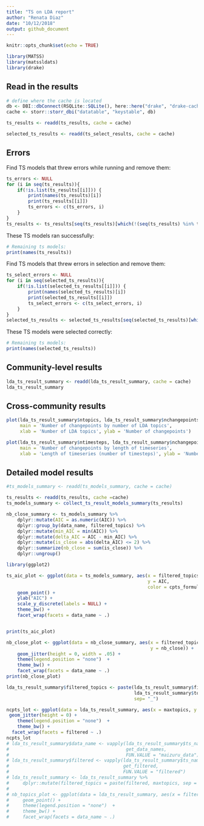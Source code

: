 ```yaml
---
title: "TS on LDA report"
author: "Renata Diaz"
date: "10/12/2018"
output: github_document
---
```


```r
knitr::opts_chunk$set(echo = TRUE)

library(MATSS)
library(matssldats)
library(drake)
```

## Read in the results

```r
# define where the cache is located
db <- DBI::dbConnect(RSQLite::SQLite(), here::here("drake", "drake-cache.sqlite"))
cache <- storr::storr_dbi("datatable", "keystable", db)

ts_results <- readd(ts_results, cache = cache)

selected_ts_results <- readd(ts_select_results, cache = cache)
```

## Errors
Find TS models that threw errors while running and remove them:
```r
ts_errors <- NULL
for (i in seq(ts_results)){
    if(!is.list(ts_results[[i]])) {
        print(names(ts_results)[i])
        print(ts_results[[i]])
        ts_errors <- c(ts_errors, i)
    }
}
ts_results <- ts_results[seq(ts_results)[which(!(seq(ts_results) %in% ts_errors))]]

```

These TS models ran successfully:

```r
# Remaining ts models:
print(names(ts_results))
```

Find TS models that threw errors in selection and remove them:
```r
ts_select_errors <- NULL
for (i in seq(selected_ts_results)){
    if(!is.list(selected_ts_results[[i]])) {
        print(names(selected_ts_results)[i])
        print(selected_ts_results[[i]])
        ts_select_errors <- c(ts_select_errors, i)
    }
}
selected_ts_results <- selected_ts_results[seq(selected_ts_results)[which(!(seq(selected_ts_results) %in% ts_select_errors))]]
```

These TS models were selected correctly:

```r
# Remaining ts models:
print(names(selected_ts_results))
```

## Community-level results

```r
lda_ts_result_summary <- readd(lda_ts_result_summary, cache = cache)
lda_ts_result_summary
```

## Cross-community results
```r

plot(lda_ts_result_summary$ntopics, lda_ts_result_summary$nchangepoints, 
     main = 'Number of changepoints by number of LDA topics', 
     xlab = 'Number of LDA topics', ylab = 'Number of changepoints')

plot(lda_ts_result_summary$ntimesteps, lda_ts_result_summary$nchangepoints, 
     main = 'Number of changepoints by length of timeseries', 
     xlab = 'Length of timeseries (number of timesteps)', ylab = 'Number of changepoints')
```

## Detailed model results

```r

#ts_models_summary <- readd(ts_models_summary, cache = cache)

ts_results <- readd(ts_results, cache =cache)
ts_models_summary <- collect_ts_result_models_summary(ts_results)

nb_close_summary <- ts_models_summary %>%
    dplyr::mutate(AIC = as.numeric(AIC)) %>%
    dplyr::group_by(data_name, filtered_topics) %>%
    dplyr::mutate(min_AIC = min(AIC)) %>%
    dplyr::mutate(delta_AIC = AIC - min_AIC) %>%
    dplyr::mutate(is_close = abs(delta_AIC) <= 2) %>%
    dplyr::summarize(nb_close = sum(is_close)) %>%
    dplyr::ungroup()

library(ggplot2)

ts_aic_plot <- ggplot(data = ts_models_summary, aes(x = filtered_topics,
                                                    y = AIC,
                                                    color = cpts_formula)) +
    geom_point() +
    ylab("AIC") +
    scale_y_discrete(labels = NULL) +
    theme_bw() +
    facet_wrap(facets = data_name ~ .)


print(ts_aic_plot)

nb_close_plot <- ggplot(data = nb_close_summary, aes(x = filtered_topics,
                                                     y = nb_close)) +
    geom_jitter(height = 0, width = .05) +
    theme(legend.position = "none")  +
    theme_bw() +
    facet_wrap(facets = data_name ~ .)
print(nb_close_plot)
```

```r
lda_ts_result_summary$filtered_topics <- paste(lda_ts_result_summary$filtered, 
                                               lda_ts_result_summary$topics,
                                               sep= "_")

ncpts_lot <- ggplot(data = lda_ts_result_summary, aes(x = maxtopics, y = nchangepoints, color = gen_formula)) +
 geom_jitter(height = 0) +
    theme(legend.position = "none")  +
    theme_bw() +
  facet_wrap(facets = filtered ~ .)
ncpts_lot
# lda_ts_result_summary$data_name <- vapply(lda_ts_result_summary$ts_name,
#                                           get_data_names,
#                                           FUN.VALUE = "maizuru_data")
# lda_ts_result_summary$filtered <- vapply(lda_ts_result_summary$ts_name,
#                                          get_filtered,
#                                          FUN.VALUE = "filtered")
# lda_ts_result_summary <- lda_ts_result_summary %>%
#     dplyr::mutate(filtered_topics = paste(filtered, maxtopics, sep = "_"))
# 
# nb_topics_plot <- ggplot(data = lda_ts_result_summary, aes(x = filtered_topics, y = ntopics)) +
#     geom_point() +
#     theme(legend.position = "none")  +
#     theme_bw() +
#     facet_wrap(facets = data_name ~ .)

```